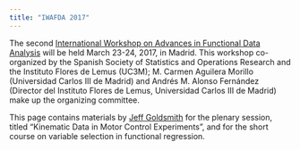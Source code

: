 ```yaml
---
title: "IWAFDA 2017"
---
```


The second [International Workshop on Advances in Functional Data Analysis](http://www.est.uc3m.es/iwafda2/) will be held March 23-24, 2017, in Madrid. This workshop co-organized by the Spanish Society of Statistics and Operations Research and the Instituto Flores de Lemus (UC3M); M. Carmen Aguilera Morillo (Universidad Carlos III de Madrid) and Andrés M. Alonso Fernández (Director del Instituto Flores de Lemus, Universidad Carlos III de Madrid) make up the organizing committee.

This page contains materials by [Jeff Goldsmith](http://jeffgoldsmith.com) for the plenary session, titled "Kinematic Data in Motor Control Experiments", and for the short course on variable selection in functional regression.
